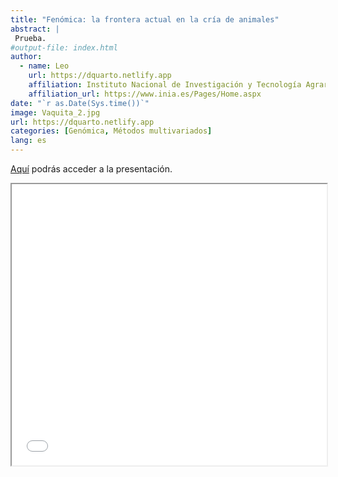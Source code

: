```yaml
---
title: "Fenómica: la frontera actual en la cría de animales"
abstract: |
 Prueba.  
#output-file: index.html
author:
  - name: Leo
    url: https://dquarto.netlify.app
    affiliation: Instituto Nacional de Investigación y Tecnología Agraria y Alimentaria (INIA-CSIC)
    affiliation_url: https://www.inia.es/Pages/Home.aspx
date: "`r as.Date(Sys.time())`"
image: Vaquita_2.jpg
url: https://dquarto.netlify.app
categories: [Genómica, Métodos multivariados]
lang: es
---
```


[Aquí](`r rmarkdown::metadata$url`) podrás acceder a la presentación.

<iframe src="`r rmarkdown::metadata$url`" width="100%" height="450px"></iframe>
